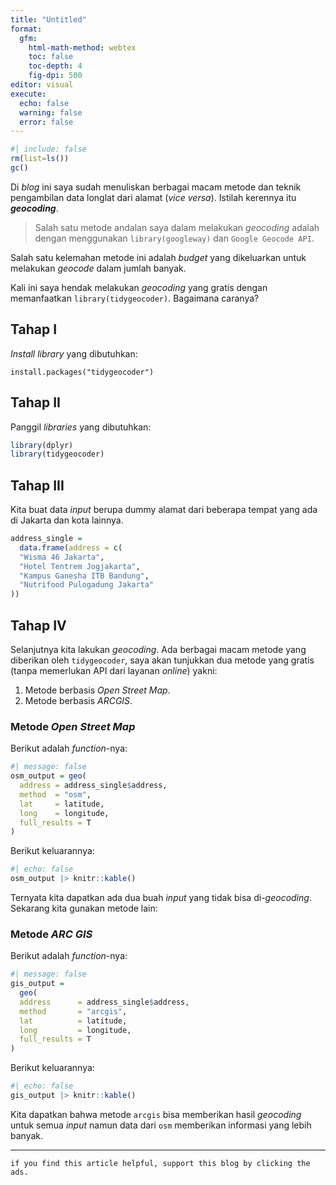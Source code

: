 ```yaml
---
title: "Untitled"
format: 
  gfm:
    html-math-method: webtex
    toc: false
    toc-depth: 4
    fig-dpi: 500
editor: visual
execute:
  echo: false
  warning: false
  error: false
---
```


```r
#| include: false
rm(list=ls())
gc()
```

Di _blog_ ini saya sudah menuliskan berbagai macam metode dan teknik pengambilan data longlat dari alamat (_vice versa_). Istilah kerennya itu ___geocoding___. 

> Salah satu metode andalan saya dalam melakukan _geocoding_ adalah dengan menggunakan `library(googleway)` dan `Google Geocode API`. 

Salah satu kelemahan metode ini adalah _budget_ yang dikeluarkan untuk melakukan _geocode_ dalam jumlah banyak. 

Kali ini saya hendak melakukan _geocoding_ yang gratis dengan memanfaatkan `library(tidygeocoder)`. Bagaimana caranya?

## Tahap I

_Install_ _library_ yang dibutuhkan:

```
install.packages("tidygeocoder")
```

## Tahap II

Panggil _libraries_ yang dibutuhkan:

```r
library(dplyr)
library(tidygeocoder)
```

## Tahap III

Kita buat data _input_ berupa dummy alamat dari beberapa tempat yang ada di Jakarta dan kota lainnya.

```r
address_single = 
  data.frame(address = c(
  "Wisma 46 Jakarta",
  "Hotel Tentrem Jogjakarta",
  "Kampus Ganesha ITB Bandung",
  "Nutrifood Pulogadung Jakarta"
))
```


## Tahap IV

Selanjutnya kita lakukan _geocoding_. Ada berbagai macam metode yang diberikan oleh `tidygeocoder`, saya akan tunjukkan dua metode yang gratis (tanpa memerlukan API dari layanan _online_) yakni:

1. Metode berbasis _Open Street Map_.
1. Metode berbasis _ARCGIS_.

### Metode _Open Street Map_

Berikut adalah _function_-nya:

```r
#| message: false
osm_output = geo(
  address = address_single$address, 
  method  = "osm",
  lat     = latitude, 
  long    = longitude, 
  full_results = T
)
```

Berikut keluarannya:

```r
#| echo: false
osm_output |> knitr::kable()
```

Ternyata kita dapatkan ada dua buah _input_ yang tidak bisa di-_geocoding_. Sekarang kita gunakan metode lain:

### Metode _ARC GIS_

Berikut adalah _function_-nya:

```r
#| message: false
gis_output = 
  geo(
  address      = address_single$address, 
  method       = "arcgis",
  lat          = latitude, 
  long         = longitude, 
  full_results = T
)
```

Berikut keluarannya:

```r
#| echo: false
gis_output |> knitr::kable()
```


Kita dapatkan bahwa metode `arcgis` bisa memberikan hasil _geocoding_ untuk semua _input_ namun data dari `osm` memberikan informasi yang lebih banyak.

---

`if you find this article helpful, support this blog by clicking the ads.`
